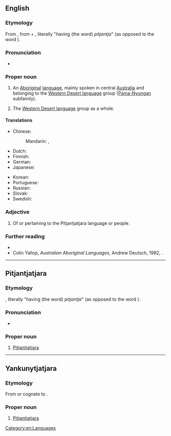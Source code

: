 {{also|pitjantjatjara}}
==English==
{{wikipedia}}

===Etymology===
From {{bor|en|pjt|Pitjantjatjara}}, from {{m|pjt|pitjantja}} + {{m|pjt|tjara}}, literally "having (the word) ''pitjantja''" (as opposed to the word {{m|kdd|yankunytja}}).

===Pronunciation===
* {{IPA|en|/pɪtʃəntʃəˈtʃarə/}}

===Proper noun===
{{en-proper noun}}

# An [[Aboriginal]] [[language]], mainly spoken in central [[Australia]] and belonging to the [[Western Desert language]] group ([[Pama-Nyungan]] subfamily).
#: {{syn|en|Pitjantjara}}
# {{lb|en|erroneous}} The [[Western Desert language]] group as a whole.

====Translations====
{{trans-top|the aboriginal language mainly spoken in central Australia}}
* Chinese:
*: Mandarin: {{t|cmn|皮堅加加拉印地安語|sc=Hani}}, {{t|cmn|皮坚加加拉印地安语|tr=Píjiānjiājiālā yìndì'ān yǔ|sc=Hani}}
* Dutch: {{t+|nl|Pitjantjatjara}}
* Finnish: {{t+|fi|pitjantjatjara}}
* German: {{t|de|Pitjantjatjara|n}}
* Japanese: {{t|ja|ピチャンチャチャラ語|tr=Pichanchachara-go|sc=Jpan}}
{{trans-mid}}
* Korean: {{t|ko|^피짠짜짜라어}}
* Portuguese: {{t+|pt|pitjantjatjara}}
* Russian: {{t+|ru|питьянтьятья́ра|m|f}}
* Slovak: {{t|sk|pitjantjatjara|f}}
* Swedish: {{t+|sv|pitjantjatjara}}
{{trans-bottom}}

===Adjective===
{{en-adj|-}}

# Of or pertaining to the Pitjantjatjara language or people.

===Further reading===
* {{ethnologue|code=pjt}}
* Colin Yallop, ''Australian Aboriginal Languages'', Andrew Deutsch, 1982, {{ISBN|0-233-97309-5}}.

[[Category:en:Languages]]

----

==Pitjantjatjara==

===Etymology===
{{compound|pjt|pitjantja|tjara}}, literally "having (the word) ''pitjantja''" (as opposed to the word {{m|kdd|yankunytja}}).

===Pronunciation===
* {{IPA|pjt|/ˈpicancacara/|[ˈpɪcɐncɐcɐrɐ]}}

===Proper noun===
{{head|pjt|proper noun}}

# [[#English|Pitjantjatjara]]

----

==Yankunytjatjara==

===Etymology===
From or cognate to {{der|kdd|pjt|Pitjantjatjara}}.

===Proper noun===
{{head|kdd|proper noun}}

# [[#English|Pitjantjatjara]]